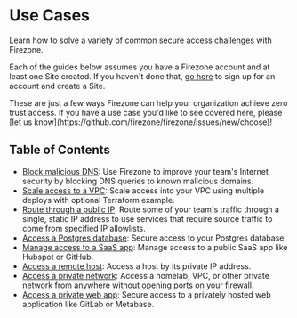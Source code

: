
# Use Cases

Learn how to solve a variety of common secure access challenges with Firezone.

Each of the guides below assumes you have a Firezone account and at least one
Site created. If you haven't done that,
[go here](https://app.firezone.dev/sign_up) to sign up for an account and create
a Site.

<Alert color="info">
  These are just a few ways Firezone can help your organization achieve zero
  trust access. If you have a use case you'd like to see covered here, please
  [let us know](https://github.com/firezone/firezone/issues/new/choose)!
</Alert>

## Table of Contents

- [Block malicious DNS](/kb/use-cases/secure-dns): Use Firezone to improve your
  team's Internet security by blocking DNS queries to known malicious domains.
- [Scale access to a VPC](/kb/use-cases/scale-vpc-access): Scale access into
  your VPC using multiple deploys with optional Terraform example.
- [Route through a public IP](/kb/use-cases/nat-gateway): Route some of your
  team's traffic through a single, static IP address to use services that
  require source traffic to come from specified IP allowlists.
- [Access a Postgres database](/kb/use-cases/postgres-access): Secure access to
  your Postgres database.
- [Manage access to a SaaS app](/kb/use-cases/saas-app-access): Manage access to
  a public SaaS app like Hubspot or GitHub.
- [Access a remote host](/kb/use-cases/host-access): Access a host by its
  private IP address.
- [Access a private network](/kb/use-cases/private-network-access): Access a
  homelab, VPC, or other private network from anywhere without opening ports on
  your firewall.
- [Access a private web app](/kb/use-cases/web-app-access): Secure access to a
  privately hosted web application like GitLab or Metabase.

<SupportOptions />
